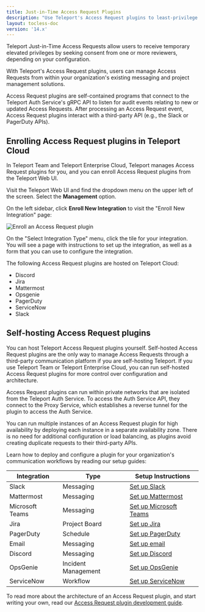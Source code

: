 ```yaml
---
title: Just-in-Time Access Request Plugins
description: "Use Teleport's Access Request plugins to least-privilege access without sacrificing productivity."
layout: tocless-doc
version: '14.x'
---
```


Teleport Just-in-Time Access Requests allow users to receive temporary elevated
privileges by seeking consent from one or more reviewers, depending on your
configuration.

With Teleport's Access Request plugins, users can manage Access Requests from
within your organization's existing messaging and project management solutions.

Access Request plugins are self-contained programs that connect to the Teleport
Auth Service's gRPC API to listen for audit events relating to new or updated
Access Requests. After processing an Access Request event, Access Request plugins
interact with a third-party API (e.g., the Slack or PagerDuty APIs).

## Enrolling Access Request plugins in Teleport Cloud

In Teleport Team and Teleport Enterprise Cloud, Teleport manages Access Request plugins for
you, and you can enroll Access Request plugins from the Teleport Web UI.

Visit the Teleport Web UI and find the dropdown menu on the upper left of the
screen. Select the **Management** option.

On the left sidebar, click **Enroll New Integration** to visit the "Enroll New
Integration" page:

![Enroll an Access Request plugin](/assets/enroll-7cf5756f5a.png)

On the "Select Integration Type" menu, click the tile for your integration. You
will see a page with instructions to set up the integration, as well as a form
that you can use to configure the integration.

The following Access Request plugins are hosted on Teleport Cloud:

- Discord
- Jira
- Mattermost
- Opsgenie
- PagerDuty
- ServiceNow
- Slack

## Self-hosting Access Request plugins

You can host Teleport Access Request plugins yourself. Self-hosted Access
Request plugins are the only way to manage Access Requests through a third-party
communication platform if you are self-hosting Teleport. If you use Teleport
Team or Teleport Enterprise Cloud, you can run self-hosted Access Request
plugins for more control over configuration and architecture.

Access Request plugins can run within private networks that are isolated from
the Teleport Auth Service. To access the Auth Service API, they connect to the
Proxy Service, which establishes a reverse tunnel for the plugin to access the
Auth Service.

You can run multiple instances of an Access Request plugin for high availability
by deploying each instance in a separate availability zone. There is no need for
additional configuration or load balancing, as plugins avoid creating duplicate
requests to their third-party APIs.

Learn how to deploy and configure a plugin for your organization's communication
workflows by reading our setup guides:

| Integration     | Type                | Setup Instructions                                                                                   |
| --------------- | ------------------- | ---------------------------------------------------------------------------------------------------- |
| Slack           | Messaging           | [Set up Slack](/docs/ver/14.x/access-controls/access-request-plugins/ssh-approval-slack)             |
| Mattermost      | Messaging           | [Set up Mattermost](/docs/ver/14.x/access-controls/access-request-plugins/ssh-approval-mattermost)   |
| Microsoft Teams | Messaging           | [Set up Microsoft Teams](/docs/ver/14.x/access-controls/access-request-plugins/ssh-approval-msteams) |
| Jira            | Project Board       | [Set up Jira](/docs/ver/14.x/access-controls/access-request-plugins/ssh-approval-jira)               |
| PagerDuty       | Schedule            | [Set up PagerDuty](/docs/ver/14.x/access-controls/access-request-plugins/ssh-approval-pagerduty)     |
| Email           | Messaging           | [Set up email](/docs/ver/14.x/access-controls/access-request-plugins/ssh-approval-email)             |
| Discord         | Messaging           | [Set up Discord](/docs/ver/14.x/access-controls/access-request-plugins/ssh-approval-discord)         |
| OpsGenie        | Incident Management | [Set up OpsGenie](/docs/ver/14.x/access-controls/access-request-plugins/opsgenie)                    |
| ServiceNow      | Workflow            | [Set up ServiceNow](/docs/ver/14.x/access-controls/access-request-plugins/servicenow)                |

To read more about the architecture of an Access Request plugin, and start
writing your own, read our [Access Request plugin development
guide](/docs/ver/14.x/api/access-plugin).
